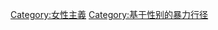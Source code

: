 {{Commons category|Violence against women}}

[[Category:女性主義|Category:女性主義]]
[[Category:基于性别的暴力行径|Category:基于性别的暴力行径]]